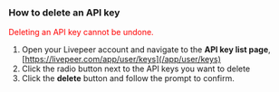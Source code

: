 
<DocsLayout>

### How to delete an API key

<p><font color="red">Deleting an API key cannot be undone.</font></p>

1. Open your Livepeer account and navigate to the **API key list page**, [https://livepeer.com/app/user/keys](/app/user/keys)
1. Click the radio button next to the API keys you want to delete
1. Click the **delete** button and follow the prompt to confirm.


</DocsLayout>